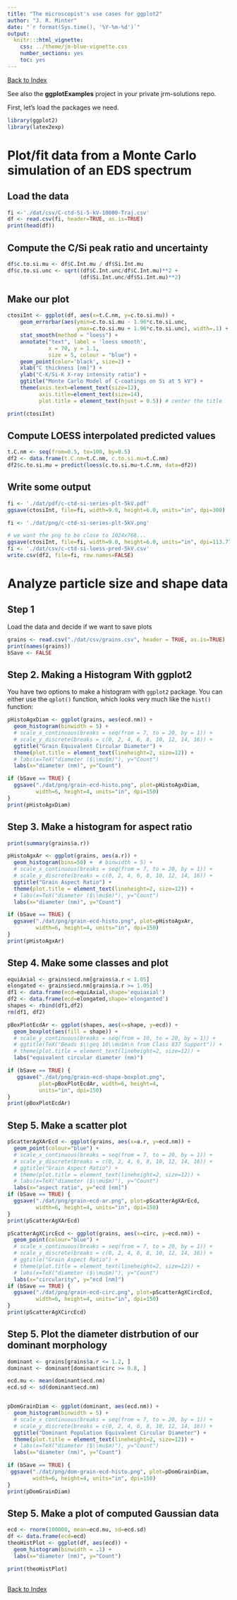 ```yaml
---
title: "The microscopist's use cases for ggplot2"
author: "J. R. Minter"
date: "`r format(Sys.time(), '%Y-%m-%d')`"
output:
  knitr:::html_vignette:
    css: ../theme/jm-blue-vignette.css
    number_sections: yes
    toc: yes
---
```


[Back to Index](../README.html)


See also the **ggplotExamples** project in your private jrm-solutions repo.


First, let's load the packages we need.

```r
library(ggplot2)
library(latex2exp)
```


# Plot/fit data from a Monte Carlo simulation of an EDS spectrum

## Load the data

```r
fi <-'./dat/csv/C-ctd-Si-5-kV-10000-Traj.csv'
df <- read.csv(fi, header=TRUE, as.is=TRUE)
print(head(df))
```

## Compute the C/Si peak ratio and uncertainty

```r
df$c.to.si.mu <- df$C.Int.mu / df$Si.Int.mu
df$c.to.si.unc <- sqrt((df$C.Int.unc/df$C.Int.mu)**2 + 
                       (df$Si.Int.unc/df$Si.Int.mu)**2)
```

## Make our plot

```r
ctosiInt <- ggplot(df, aes(x=t.C.nm, y=c.to.si.mu)) + 
    geom_errorbar(aes(ymin=c.to.si.mu - 1.96*c.to.si.unc,
                      ymax=c.to.si.mu + 1.96*c.to.si.unc), width=.1) +
    stat_smooth(method = "loess") +
    annotate("text", label = 'loess smooth',
             x = 70, y = 1.1,
             size = 5, colour = "blue") +
    geom_point(color='black', size=2) +
    xlab("C thickness [nm]") +
    ylab("C-K/Si-K X-ray intensity ratio") +
    ggtitle("Monte Carlo Model of C-coatings on Si at 5 kV") +
    theme(axis.text=element_text(size=12),
          axis.title=element_text(size=14),
          plot.title = element_text(hjust = 0.5)) # center the title

print(ctosiInt)
```

## Compute LOESS interpolated predicted values

```r
t.C.nm <- seq(from=0.5, to=100, by=0.5)
df2 <- data.frame(t.C.nm=t.C.nm, c.to.si.mu=t.C.nm)
df2$c.to.si.mu = predict(loess(c.to.si.mu~t.C.nm, data=df2))
```

## Write some output

```r

fi <- './dat/pdf/c-ctd-si-series-plt-5kV.pdf'
ggsave(ctosiInt, file=fi, width=9.0, height=6.0, units="in", dpi=300)

fi <- './dat/png/c-ctd-si-series-plt-5kV.png'

# we want the png to be close to 1024x768...
ggsave(ctosiInt, file=fi, width=9.0, height=6.0, units="in", dpi=113.7778)
fi <- './dat/csv/c-ctd-si-loess-pred-5kV.csv'
write.csv(df2, file=fi, row.names=FALSE)

```


# Analyze particle size and shape data

## Step 1

Load the data and decide if we want to save plots

```r
grains <- read.csv("./dat/csv/grains.csv", header = TRUE, as.is=TRUE)
print(names(grains))
bSave <- FALSE
```

## Step 2. Making a Histogram With ggplot2

You have two options to make a histogram with ``ggplot2`` package. You can either use the ``qplot()`` function, which looks very much like the ``hist()`` function:

```r
pHistoAgxDiam <- ggplot(grains, aes(ecd.nm)) +
  geom_histogram(binwidth = 5) +
  # scale_x_continuous(breaks = seq(from = 7, to = 20, by = 1)) +
  # scale_y_discrete(breaks = c(0, 2, 4, 6, 8, 10, 12, 14, 16)) +
  ggtitle("Grain Equivalent Circular Diameter") +
  theme(plot.title = element_text(lineheight=2, size=12)) +
  # labs(x=TeX("diameter ($\\mu$m)"), y="Count")
  labs(x="diameter (nm)", y="Count") 

if (bSave == TRUE) {
  ggsave("./dat/png/grain-ecd-histo.png", plot=pHistoAgxDiam,
         width=6, height=4, units="in", dpi=150)
}
print(pHistoAgxDiam)
```

## Step 3. Make a histogram for aspect ratio


```r
print(summary(grains$a.r))

pHistoAgxAr <- ggplot(grains, aes(a.r)) +
  geom_histogram(bins=50) +  # binwidth = 5) +
  # scale_x_continuous(breaks = seq(from = 7, to = 20, by = 1)) +
  # scale_y_discrete(breaks = c(0, 2, 4, 6, 8, 10, 12, 14, 16)) +
  ggtitle("Grain Aspect Ratio") +
  theme(plot.title = element_text(lineheight=2, size=12)) +
  # labs(x=TeX("diameter ($\\mu$m)"), y="Count")
  labs(x="diameter (nm)", y="Count") 

if (bSave == TRUE) {
  ggsave("./dat/png/grain-ecd-histo.png", plot=pHistoAgxAr,
         width=6, height=4, units="in", dpi=150)
}
print(pHistoAgxAr)
```

## Step 4. Make some classes and plot

```r
equiAxial <- grains$ecd.nm[grains$a.r < 1.05]
elongated <- grains$ecd.nm[grains$a.r >= 1.05]
df1 <- data.frame(ecd=equiAxial,shape='equiaxial')
df2 <- data.frame(ecd=elongated,shape='elonganted')
shapes <- rbind(df1,df2)
rm(df1, df2)

pBoxPlotEcdAr <- ggplot(shapes, aes(x=shape, y=ecd)) +
  geom_boxplot(aes(fill = shape)) +
  # scale_y_continuous(breaks = seq(from = 10, to = 20, by = 1)) +
  # ggtitle(TeX("Beads $\\geq 10\\mu$m\n from Class 837 Support")) +
  # theme(plot.title = element_text(lineheight=2, size=12)) +
  labs("equivalent circular diameter (nm)") 

if (bSave == TRUE) {
   ggsave("./dat/png/grain-ecd-shape-boxplot.png",
          plot=pBoxPlotEcdAr, width=6, height=4,
          units="in", dpi=150)
}
print(pBoxPlotEcdAr)
```

## Step 5. Make a scatter plot


```r
pScatterAgXArEcd <- ggplot(grains, aes(x=a.r, y=ecd.nm)) +
  geom_point(colour="blue") + 
  # scale_x_continuous(breaks = seq(from = 7, to = 20, by = 1)) +
  # scale_y_discrete(breaks = c(0, 2, 4, 6, 8, 10, 12, 14, 16)) +
  # ggtitle("Grain Aspect Ratio") +
  # theme(plot.title = element_text(lineheight=2, size=12)) +
  # labs(x=TeX("diameter ($\\mu$m)"), y="Count")
  labs(x="aspect ratio", y="ecd [nm]") 
if (bSave == TRUE) {
  ggsave("./dat/png/grain-ecd-ar.png", plot=pScatterAgXArEcd,
         width=6, height=4, units="in", dpi=150)
}
print(pScatterAgXArEcd)
```

```r
pScatterAgXCircEcd <- ggplot(grains, aes(x=circ, y=ecd.nm)) +
  geom_point(colour="blue") + 
  # scale_x_continuous(breaks = seq(from = 7, to = 20, by = 1)) +
  # scale_y_discrete(breaks = c(0, 2, 4, 6, 8, 10, 12, 14, 16)) +
  # ggtitle("Grain Aspect Ratio") +
  # theme(plot.title = element_text(lineheight=2, size=12)) +
  # labs(x=TeX("diameter ($\\mu$m)"), y="Count")
  labs(x="circularity", y="ecd [nm]") 
if (bSave == TRUE) {
  ggsave("./dat/png/grain-ecd-circ.png", plot=pScatterAgXCircEcd,
         width=6, height=4, units="in", dpi=150)
}
print(pScatterAgXCircEcd)
```

## Step 5. Plot the diameter distrbution of our dominant morphology

```r
dominant <- grains[grains$a.r <= 1.2, ]
dominant <- dominant[dominant$circ >= 0.8, ]

ecd.mu <- mean(dominant$ecd.nm)
ecd.sd <- sd(dominant$ecd.nm)


pDomGrainDiam <- ggplot(dominant, aes(ecd.nm)) +
  geom_histogram(binwidth = 5) +
  # scale_x_continuous(breaks = seq(from = 7, to = 20, by = 1)) +
  # scale_y_discrete(breaks = c(0, 2, 4, 6, 8, 10, 12, 14, 16)) +
  ggtitle("Dominant Population Equivalent Circular Diameter") +
  theme(plot.title = element_text(lineheight=2, size=12)) +
  # labs(x=TeX("diameter ($\\mu$m)"), y="Count")
  labs(x="diameter (nm)", y="Count") 

if (bSave == TRUE) {
 ggsave("./dat/png/dom-grain-ecd-histo.png", plot=pDomGrainDiam,
        width=6, height=4, units="in", dpi=150)
}
print(pDomGrainDiam)
```

## Step 5. Make a plot of computed Gaussian data

```r

ecd <- rnorm(100000, mean=ecd.mu, sd=ecd.sd)
df <- data.frame(ecd=ecd)
theoHistPlot <- ggplot(df, aes(ecd)) +
  geom_histogram(binwidth = .1) +
  labs(x="diameter (nm)", y="Count") 

print(theoHistPlot)
  

```


[Back to Index](../README.html)
